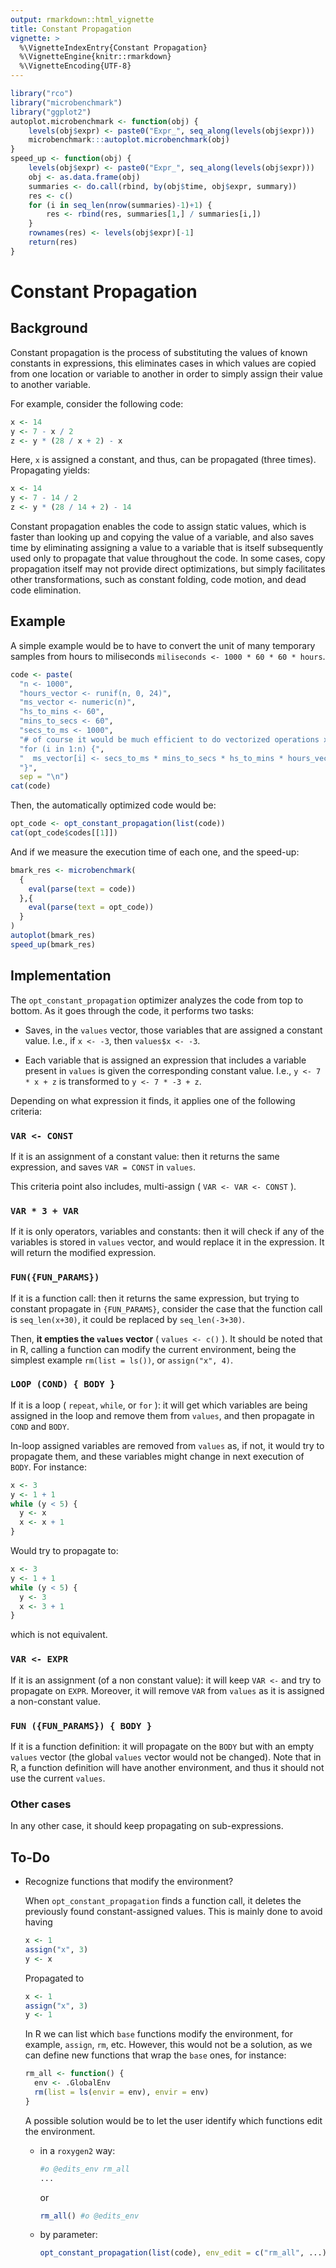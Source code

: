 ```yaml
---
output: rmarkdown::html_vignette
title: Constant Propagation
vignette: >
  %\VignetteIndexEntry{Constant Propagation}
  %\VignetteEngine{knitr::rmarkdown}
  %\VignetteEncoding{UTF-8}
---
```


```r
library("rco")
library("microbenchmark")
library("ggplot2")
autoplot.microbenchmark <- function(obj) {
    levels(obj$expr) <- paste0("Expr_", seq_along(levels(obj$expr)))
    microbenchmark:::autoplot.microbenchmark(obj)
}
speed_up <- function(obj) {
    levels(obj$expr) <- paste0("Expr_", seq_along(levels(obj$expr)))
    obj <- as.data.frame(obj)
    summaries <- do.call(rbind, by(obj$time, obj$expr, summary))
    res <- c()
    for (i in seq_len(nrow(summaries)-1)+1) {
        res <- rbind(res, summaries[1,] / summaries[i,])
    }
    rownames(res) <- levels(obj$expr)[-1]
    return(res)
}
```

# Constant Propagation

## Background

Constant propagation is the process of substituting the values of known constants in expressions, this eliminates cases in which values are copied from one location or variable to another in order to simply assign their value to another variable.

For example, consider the following code:

```r
x <- 14
y <- 7 - x / 2
z <- y * (28 / x + 2) - x
```

Here, `x` is assigned a constant, and thus, can be propagated (three times). Propagating yields:

```r
x <- 14
y <- 7 - 14 / 2
z <- y * (28 / 14 + 2) - 14
```

Constant propagation enables the code to assign static values, which is faster than looking up and copying the value of a variable, and also saves time by eliminating assigning a value to a variable that is itself subsequently used only to propagate that value throughout the code. In some cases, copy propagation itself may not provide direct optimizations, but simply facilitates other transformations, such as constant folding, code motion, and dead code elimination. <!-- todo: link these three other optimizations -->

## Example

A simple example would be to have to convert the unit of many temporary samples from hours to miliseconds `miliseconds <- 1000 * 60 * 60 * hours`.

```r
code <- paste(
  "n <- 1000",
  "hours_vector <- runif(n, 0, 24)",
  "ms_vector <- numeric(n)",
  "hs_to_mins <- 60",
  "mins_to_secs <- 60",
  "secs_to_ms <- 1000",
  "# of course it would be much efficient to do vectorized operations xP",
  "for (i in 1:n) {",
  "  ms_vector[i] <- secs_to_ms * mins_to_secs * hs_to_mins * hours_vector[i]",
  "}",
  sep = "\n")
cat(code)
```

Then, the automatically optimized code would be:

```r
opt_code <- opt_constant_propagation(list(code))
cat(opt_code$codes[[1]])
```

And if we measure the execution time of each one, and the speed-up:

```r
bmark_res <- microbenchmark(
  {
    eval(parse(text = code))
  },{
    eval(parse(text = opt_code))
  }
)
autoplot(bmark_res)
speed_up(bmark_res)
```

## Implementation

The `opt_constant_propagation` optimizer analyzes the code from top to bottom. As it goes through the code, it performs two tasks:

* Saves, in the `values` vector, those variables that are assigned a constant value. I.e., if `x <- -3`, then `values$x <- -3`.

* Each variable that is assigned an expression that includes a variable present in `values` is given the corresponding constant value. I.e., `y <- 7 * x + z` is transformed to `y <- 7 * -3 + z`.

Depending on what expression it finds, it applies one of the following criteria:

### `VAR <- CONST`

If it is an assignment of a constant value: then it returns the same expression, and saves `VAR = CONST` in `values`.

This criteria point also includes, multi-assign ( `VAR <- VAR <- CONST` ).

### `VAR * 3 + VAR`

If it is only operators, variables and constants: then it will check if any of the variables is stored in `values` vector, and would replace it in the expression. It will return the modified expression.

### `FUN({FUN_PARAMS})`

If it is a function call: then it returns the same expression, but trying to constant propagate in `{FUN_PARAMS}`, consider the case that the function call is `seq_len(x+30)`, it could be replaced by `seq_len(-3+30)`.

Then, **it empties the `values` vector** ( `values <- c()` ). It should be noted that in R, calling a function can modify the current environment, being the simplest example `rm(list = ls())`, or `assign("x", 4)`.

### `LOOP (COND) { BODY }`

If it is a loop ( `repeat`, `while`, or `for` ): it will get which variables are being assigned in the loop and remove them from `values`, and then propagate in `COND` and `BODY`.

In-loop assigned variables are removed from `values` as, if not, it would try to propagate them, and these variables might change in next execution of `BODY`. For instance:

```r
x <- 3
y <- 1 + 1
while (y < 5) {
  y <- x
  x <- x + 1
}
```

Would try to propagate to:

```r
x <- 3
y <- 1 + 1
while (y < 5) {
  y <- 3
  x <- 3 + 1
}
```

which is not equivalent.

### `VAR <- EXPR`

If it is an assignment (of a non constant value): it will keep `VAR <-` and try to propagate on `EXPR`. Moreover, it will remove `VAR` from `values` as it is assigned a non-constant value.

### `FUN ({FUN_PARAMS}) { BODY }`

If it is a function definition: it will propagate on the `BODY` but with an empty `values` vector (the global `values` vector would not be changed). Note that in R, a function definition will have another environment, and thus it should not use the current `values`.

### Other cases

In any other case, it should keep propagating on sub-expressions.

## To-Do

* Recognize functions that modify the environment?

  When `opt_constant_propagation` finds a function call, it deletes the previously found constant-assigned values. This is mainly done to avoid having
  
  ```r
  x <- 1
  assign("x", 3)
  y <- x
  ```
  
  Propagated to 
  
  ```r
  x <- 1
  assign("x", 3)
  y <- 1
  ```
  
  In R we can list which `base` functions modify the environment, for example, `assign`, `rm`, etc. However, this would not be a solution, as we can define new functions that wrap the `base` ones, for instance:
  
  ```r
  rm_all <- function() {
    env <- .GlobalEnv
    rm(list = ls(envir = env), envir = env)
  }
  ```
  
  A possible solution would be to let the user identify which functions edit the environment.
  
  * in a `roxygen2` way:
    
    ```r
    #o @edits_env rm_all
    ...
    ```
    or
    ```r
    rm_all() #o @edits_env
    ```
  
  * by parameter:
  
    ```r
    opt_constant_propagation(list(code), env_edit = c("rm_all", ...))
    ```
